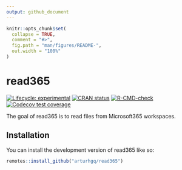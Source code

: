 ```yaml
---
output: github_document
---
```


<!-- README.md is generated from README.Rmd. Please edit that file -->

```r
knitr::opts_chunk$set(
  collapse = TRUE,
  comment = "#>",
  fig.path = "man/figures/README-",
  out.width = "100%"
)
```

# read365

<!-- badges: start -->
[![Lifecycle: experimental](https://img.shields.io/badge/lifecycle-experimental-orange.svg)](https://lifecycle.r-lib.org/articles/stages.html#experimental)
[![CRAN status](https://www.r-pkg.org/badges/version/microsoft365)](https://CRAN.R-project.org/package=microsoft365)
[![R-CMD-check](https://github.com/arturhgq/read365/actions/workflows/R-CMD-check.yaml/badge.svg)](https://github.com/arturhgq/read365/actions/workflows/R-CMD-check.yaml)
[![Codecov test coverage](https://codecov.io/gh/arturhgq/microsoft365/branch/master/graph/badge.svg)](https://app.codecov.io/gh/arturhgq/microsoft365?branch=master)
<!-- badges: end -->

The goal of read365 is to read files from Microsoft365 workspaces.

## Installation

You can install the development version of read365 like so:

``` r
remotes::install_github("arturhgq/read365")
```

